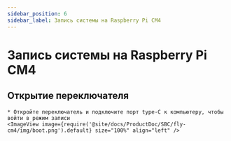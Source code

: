 ```yaml
---
sidebar_position: 6
sidebar_label: Запись системы на Raspberry Pi CM4
---
```






# Запись системы на Raspberry Pi CM4

## Открытие переключателя
    * Откройте переключатель и подключите порт type-C к компьютеру, чтобы войти в режим записи 
    <ImageView image={require('@site/docs/ProductDoc/SBC/fly-cm4/img/boot.png').default} size="100%" align="left" />

<RPI />
